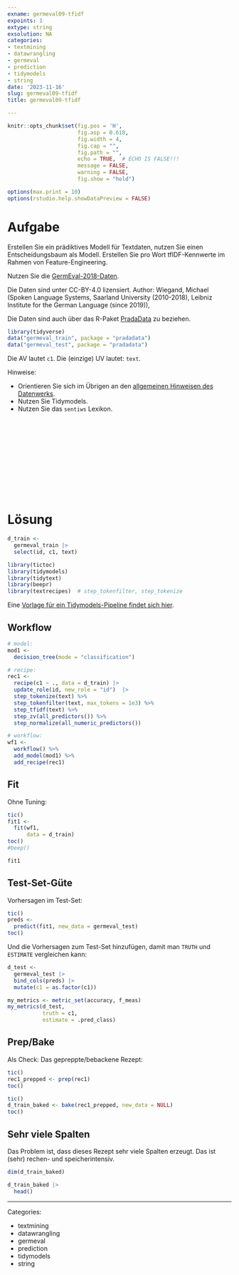 ```yaml
---
exname: germeval09-tfidf
expoints: 1
extype: string
exsolution: NA
categories:
- textmining
- datawrangling
- germeval
- prediction
- tidymodels
- string
date: '2023-11-16'
slug: germeval09-tfidf
title: germeval09-tfidf

---
```




```r
knitr::opts_chunk$set(fig.pos = 'H',
                      fig.asp = 0.618,
                      fig.width = 4,
                      fig.cap = "", 
                      fig.path = "",
                      echo = TRUE,  # ECHO IS FALSE!!!
                      message = FALSE,
                      warning = FALSE,
                      fig.show = "hold")

options(max.print = 10)
options(rstudio.help.showDataPreview = FALSE)
```



# Aufgabe

Erstellen Sie ein prädiktives Modell für Textdaten, nutzen Sie einen Entscheidungsbaum als Modell. Erstellen Sie pro Wort tfIDF-Kennwerte im Rahmen von Feature-Engineering.

Nutzen Sie die [GermEval-2018-Daten](https://heidata.uni-heidelberg.de/dataset.xhtml?persistentId=doi:10.11588/data/0B5VML).

Die Daten sind unter CC-BY-4.0 lizensiert. Author: Wiegand, Michael (Spoken Language Systems, Saarland University (2010-2018), Leibniz Institute for the German Language (since 2019)),

Die Daten sind auch über das R-Paket [PradaData](https://github.com/sebastiansauer/pradadata/tree/master/data-raw/GermEval-2018-Data-master) zu beziehen.


```r
library(tidyverse)
data("germeval_train", package = "pradadata")
data("germeval_test", package = "pradadata")
```

Die AV lautet `c1`. Die (einzige) UV lautet: `text`.


Hinweise:

- Orientieren Sie sich im Übrigen an den [allgemeinen Hinweisen des Datenwerks](https://datenwerk.netlify.app/hinweise).
- Nutzen Sie Tidymodels.
- Nutzen Sie das `sentiws` Lexikon.





</br>
</br>
</br>
</br>
</br>
</br>
</br>
</br>
</br>
</br>

# Lösung


```r
d_train <-
  germeval_train |> 
  select(id, c1, text)
```


```r
library(tictoc)
library(tidymodels)
library(tidytext)
library(beepr)
library(textrecipes)  # step_tokenfilter, step_tokenize
```




Eine [Vorlage für ein Tidymodels-Pipeline findet sich hier](https://datenwerk.netlify.app/posts/tidymodels-vorlage2/tidymodels-vorlage2.html).


## Workflow

```r
# model:
mod1 <-
  decision_tree(mode = "classification")

# recipe:
rec1 <-
  recipe(c1 ~ ., data = d_train) |> 
  update_role(id, new_role = "id")  |> 
  step_tokenize(text) %>%
  step_tokenfilter(text, max_tokens = 1e3) %>%
  step_tfidf(text) %>%
  step_zv(all_predictors()) %>%
  step_normalize(all_numeric_predictors())

# workflow:
wf1 <-
  workflow() %>% 
  add_model(mod1) %>% 
  add_recipe(rec1)
```



## Fit

Ohne Tuning:

```r
tic()
fit1 <-
  fit(wf1,
      data = d_train)
toc()
#beep()
```


```r
fit1
```

## Test-Set-Güte


Vorhersagen im Test-Set:

```r
tic()
preds <-
  predict(fit1, new_data = germeval_test)
toc()
```

Und die Vorhersagen zum Test-Set hinzufügen, damit man `TRUTH` und `ESTIMATE` vergleichen kann:

```r
d_test <-
  germeval_test |> 
  bind_cols(preds) |> 
  mutate(c1 = as.factor(c1))
```



```r
my_metrics <- metric_set(accuracy, f_meas)
my_metrics(d_test,
           truth = c1,
           estimate = .pred_class)
```


## Prep/Bake

Als Check: Das gepreppte/bebackene Rezept:

```r
tic()
rec1_prepped <- prep(rec1)
toc()
```


```r
tic()
d_train_baked <- bake(rec1_prepped, new_data = NULL)
toc()
```


## Sehr viele Spalten

Das Problem ist, dass dieses Rezept sehr viele Spalten erzeugt.
Das ist (sehr) rechen- und speicherintensiv.



```r
dim(d_train_baked)
```


```r
d_train_baked |> 
  head()
```





---

Categories: 

- textmining
- datawrangling
- germeval
- prediction
- tidymodels
- string

